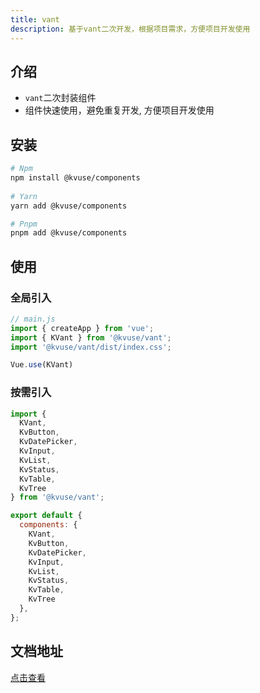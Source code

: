 ```yaml
---
title: vant
description: 基于vant二次开发，根据项目需求，方便项目开发使用
---
```


## 介绍

- `vant`二次封装组件
- 组件快速使用，避免重复开发, 方便项目开发使用

## 安装

```bash
# Npm  
npm install @kvuse/components
 
# Yarn  
yarn add @kvuse/components

# Pnpm  
pnpm add @kvuse/components
```

## 使用

### 全局引入

```js
// main.js
import { createApp } from 'vue';
import { KVant } from '@kvuse/vant';
import '@kvuse/vant/dist/index.css';

Vue.use(KVant)
```

### 按需引入

```js
import {
  KVant,
  KvButton,
  KvDatePicker,
  KvInput,
  KvList,
  KvStatus,
  KvTable,
  KvTree
} from '@kvuse/vant';

export default {
  components: {
    KVant,
    KvButton,
    KvDatePicker,
    KvInput,
    KvList,
    KvStatus,
    KvTable,
    KvTree  
  },
};
```

## 文档地址

[点击查看](https://kvuse.github.io/kvuse/vant/button)
